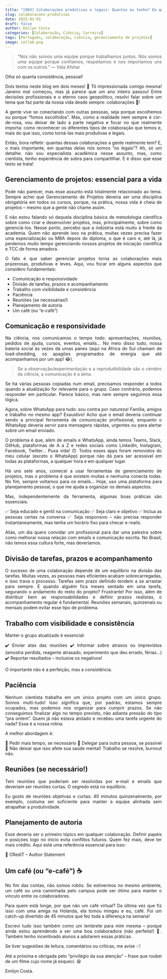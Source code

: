 ```yaml
---
title: "[003] Colaborações produtivas e legais: Quantas eu tenho? Em quantas delas eu sou [legal]?"
slug: colaboracoes-produtivas
date: 2025-02-01
draft: false
author: Emilyn Costa
categories: [Colaboração, Ciência, Carreira]
tags: [Português, colaboração, ciência, gerenciamento de projetos]
image: collab.png
---
```

<div style="text-align: justify">

> "Nós não somos uma equipe porque trabalhamos juntos. Nós somos uma equipe porque confiamos, respeitamos e nos importamos uns com os outros."
> — Vala Afshar


<div style="text-align: justify">

Olha só quanta consistência, pessoal!

Dois textos neste blog em dois meses! 🤭 Tô impressionada comigo mesma! Janeiro mal começou, mas já parece que um ano inteiro passou! Entre decisões profissionais e o eterno caos geopolítico, resolvi falar sobre um tema que faz parte da nossa vida desde sempre: colaborações 🤝!

A gente vive se conectando com outras pessoas, seja porque escolhemos ou porque "fomos escolhidos". Mas, como a realidade nem sempre é cor-de-rosa, vou deixar de lado a parte negativa e focar no que realmente importa: como reconhecer os diferentes tipos de colaboração que temos e, mais do que isso, como torná-las mais produtivas e legais.

Então, bora refletir: quantas dessas colaborações a gente realmente tem? E, o mais importante, em quantas delas nós somos "os legais"? Ah, só um detalhe: não sou especialista acadêmica nesse assunto, mas, como cientista, tenho experiência de sobra para compartilhar. E é disso que esse texto se trata!

## Gerenciamento de projetos: essencial para a vida

Pode não parecer, mas esse assunto está totalmente relacionado ao tema. Sempre achei que Gerenciamento de Projetos deveria ser uma disciplina obrigatória em todos os cursos, porque, na prática, nossa vida é cheia de projetos – mesmo que a gente não chame assim.

E não estou falando só daquela disciplina básica de metodologia científica sobre como criar e desenvolver projetos, mas, principalmente, sobre como gerenciá-los. Nesse ponto, percebo que a indústria está muito à frente da academia. Quem não aprende isso na prática, muitas vezes precisa fazer uma especialização ou MBA depois do diploma, o que é caro e, até lá, já perdemos muito tempo gerenciando nossos projetos de iniciação científica e TCC de forma amadora.

O fato é que saber gerenciar projetos torna as colaborações mais prazerosas, produtivas e leves. Aqui, vou focar em alguns aspectos que considero fundamentais:

- Comunicação e responsividade
- Divisão de tarefas, prazos e acompanhamento
- Trabalho com visibilidade e consistência
- Paciência
- Reuniões (se necessárias!)
- Planejamento de autoria
- Um café (ou "e-café")

## Comunicação e responsividade

Na ciência, nos comunicamos o tempo todo: apresentações, reuniões, pedidos de ajuda, cursos, eventos, emails… No meio disso tudo, nossa bateria social às vezes dá umas panes (aqui na África do Sul chamam de load-shedding, os apagões programados de energia que até acompanhamos por um app! 😂).

> Se a observação/experimentação e a reprodutibilidade são o cérebro da ciência, a comunicação é a alma.

Se há várias pessoas copiadas num email, precisamos responder a todos quando a atualização for relevante para o grupo. Caso contrário, podemos responder em particular. Parece básico, mas nem sempre seguimos essa lógica.

Agora, sobre WhatsApp para tudo: sou contra por natureza! Família, amigos e trabalho no mesmo app? Exaustivo! Acho que o email deveria continuar sendo a principal ferramenta de comunicação profissional, enquanto o WhatsApp deveria servir para mensagens rápidas, urgentes ou para alertar sobre um email enviado.

O problema é que, além de emails e WhatsApp, ainda temos Teams, Slack, GitHub, plataformas de A a Z e redes sociais como LinkedIn, Instagram, Facebook, Twitter… Puxa vida! 🙃 Todos esses apps foram removidos do meu celular (exceto o WhatsApp) porque não dá para ser acessível em todas as plataformas, a qualquer hora e em qualquer lugar.

Há uns sete anos, comecei a usar ferramentas de gerenciamento de projetos, mas o problema é que existem muitas e nenhuma conecta todas. No fim, sempre voltamos para os emails… Hoje, uso uma plataforma para planejamento pessoal, o que me ajuda a organizar os demais aspectos.

Mas, independentemente da ferramenta, algumas boas práticas são essenciais:

✅ Seja educado e gentil na comunicação
✅ Seja claro e objetivo
✅ Inclua as pessoas certas na conversa
✅ Seja responsivo – não precisa responder instantaneamente, mas tenha um horário fixo para checar e-mails.

Aliás, um dia quero convidar um profissional para dar uma palestra sobre como melhorar nossa relação com emails e comunicação escrita. No Brasil, não temos essa cultura forte, mas deveríamos.

## Divisão de tarefas, prazos e acompanhamento

O sucesso de uma colaboração depende de um equilíbrio na divisão das tarefas. Muitas vezes, as pessoas mais eficientes acabam sobrecarregadas, e isso trava o processo. Tarefas sem prazo definido tendem a se arrastar para sempre. E quando alguém fica meses sentado em uma tarefa, segurando o andamento do resto do projeto? Frustrante! Por isso, além de distribuir bem as responsabilidades e definir prazos realistas, o acompanhamento regular é fundamental. Reuniões semanais, quinzenais ou mensais podem evitar esse tipo de problema.

## Trabalho com visibilidade e consistência

Manter o grupo atualizado é essencial:

✔️ Enviar atas das reuniões
✔️ Informar sobre atrasos ou imprevistos (amostra perdida, reagente atrasado, experimento que deu errado, férias…)
✔️ Reportar resultados – inclusive os negativos!

O importante não é a perfeição, mas a consistência.

## Paciência

Nenhum cientista trabalha em um único projeto com um único grupo. Somos multi-tudo! Isso significa que, por padrão, estamos sempre ocupados, mas podemos nos organizar para cumprir prazos. Se não conseguimos finalizar algo no tempo previsto, não adianta pressão do tipo "pra ontem". Quem já não estava atolado e recebeu uma tarefa urgente do nada? Essa é a nossa rotina.

A melhor abordagem é:

🔹 Pedir mais tempo, se necessário
🔹 Delegar para outra pessoa, se possível
🔹 Não deixar que isso afete sua saúde mental! Trabalho se resolve, burnout não.

## Reuniões (se necessário!)

Tem reuniões que poderiam ser resolvidas por e-mail e emails que deveriam ser reuniões curtas. O segredo está no equilíbrio.

Eu gosto de reuniões objetivas e curtas: 40 minutos quinzenalmente, por exemplo, costuma ser suficiente para manter a equipe alinhada sem atrapalhar a produtividade.

## Planejamento de autoria

Esse deveria ser o primeiro tópico em qualquer colaboração. Definir papéis e posições logo no início evita conflitos futuros. Quem fez mais, deve ter mais crédito. Aqui está uma referência essencial para isso:

🔗 CRediT – Author Statement

## Um café (ou "e-café") ☕

No fim das contas, não somos robôs. Se estivermos no mesmo ambiente, um café ou uma caminhada pelo campus pode ser ótimo para manter o vínculo entre os colaboradores.

Para quem está longe, por que não um café virtual? Da última vez que fiz isso com uma amiga na Holanda, ela tomou mingau e eu, café. Foi um catch-up divertido de 45 minutos que fez toda a diferença na semana!

Escrevi tudo isso também como um lembrete para mim mesma – porque ainda estou aprendendo a ser uma boa colaboradora (não perfeita!) 🤲. Também tenho incentivado alunos a adotarem essas práticas.

Se tiver sugestões de leitura, comentários ou críticas, me avise 💡!

Até a próxima e obrigada pelo "privilégio da sua atenção" – frase que roubei de um filme cujo nome já esqueci. 😆

Emilyn Costa.

</div>